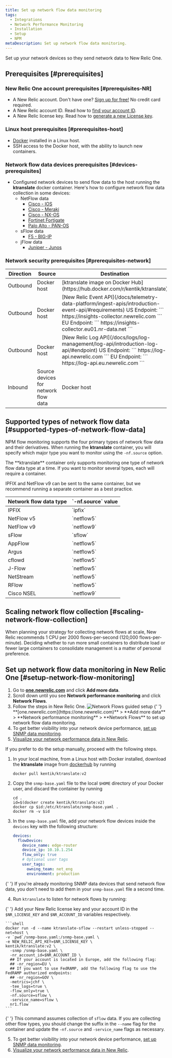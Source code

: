 ```yaml
---
title: Set up network flow data monitoring
tags:
  - Integrations
  - Network Performance Monitoring
  - Installation
  - Setup
  - NPM
metaDescription: Set up network flow data monitoring.
---
```


Set up your network devices so they send network data to New Relic One.

## Prerequisites [#prerequisites]

### New Relic One account prerequisites [#prerequisites-NR]

- A New Relic account. Don't have one? [Sign up for free!](https://newrelic.com/signup) No credit card required.
- A New Relic account ID. Read how to [find your account ID](/docs/accounts/accounts-billing/account-setup/account-id/).
- A New Relic license key. Read how to [generate a new License key](/docs/apis/intro-apis/new-relic-api-keys/#ingest-license-key).

### Linux host prerequisites [#prerequisites-host]

- [Docker](https://docs.docker.com/engine/install/) installed in a Linux host.
- SSH access to the Docker host, with the ability to launch new containers.

### Network flow data devices prerequisites [#devices-prerequisites]

- Configured network devices to send flow data to the host running the **ktranslate** docker container. Here's how to configure network flow data collection in some devices:
  - NetFlow data
    - [Cisco - IOS](https://www.cisco.com/c/en/us/td/docs/ios/netflow/configuration/guide/12_2sr/nf_12_2sr_book/cfg_nflow_data_expt.html#wp1087069)
    - [Cisco - Meraki](https://documentation.meraki.com/MX/Monitoring_and_Reporting/NetFlow_Overview)
    - [Cisco - NX-OS](https://www.cisco.com/c/en/us/td/docs/switches/datacenter/nexus9000/sw/7-x/system_management/configuration/guide/b_Cisco_Nexus_9000_Series_NX-OS_System_Management_Configuration_Guide_7x/b_Cisco_Nexus_9000_Series_NX-OS_System_Management_Configuration_Guide_7x_chapter_011100.html#task_52D8A0952B06404197D2536B6E33EE80)
    - [Fortinet Fortigate](https://kb.fortinet.com/kb/documentLink.do?externalID=FD36460)
    - [Palo Alto - PAN-OS](https://docs.paloaltonetworks.com/pan-os/8-1/pan-os-admin/monitoring/netflow-monitoring/configure-netflow-exports)
  - sFlow data
    - [F5 - BIG-IP](https://techdocs.f5.com/en-us/bip-upd-16-0-0-u2/external-monitoring-of-big-ip-systems-implementations/monitoring-big-ip-system-traffic-with-sflow.html#GUID-294498AA-BBF7-4E5A-8AD8-1F778E294EE7)
  - jFlow data
    - [Juniper - Junos](https://www.juniper.net/documentation/us/en/software/junos/flow-monitoring/flow-monitoring.pdf)

### Network security prerequisites [#prerequisites-network]

<table>
  <thead>
    <tr>
      <th style={{ width: '100px' }}>Direction</th>
      <th>Source</th>
      <th>Destination</th>
      <th>Ports</th>
      <th>Protocol</th>
    </tr>
  </thead>
  <tbody>
    <tr>
      <td>Outbound</td>
      <td>Docker host</td>
      <td>
        [ktranslate image on Docker
        Hub](https://hub.docker.com/r/kentik/ktranslate)
      </td>
      <td>443</td>
      <td>TCP</td>
    </tr>
    <tr>
      <td>Outbound</td>
      <td>Docker host</td>
      <td>
        [New Relic Event
        API](/docs/telemetry-data-platform/ingest-apis/introduction-event-api/#requirements)
        US Endpoint: ``` https://insights-collector.newrelic.com ``` EU
        Endpoint: ``` https://insights-collector.eu01.nr-data.net ```
      </td>
      <td>443</td>
      <td>TCP</td>
    </tr>
    <tr>
      <td>Outbound</td>
      <td>Docker host</td>
      <td>
        [New Relic Log
        API](/docs/logs/log-management/log-api/introduction-log-api/#endpoint)
        US Endpoint: ``` https://log-api.newrelic.com ``` EU Endpoint: ```
        https://log-api.eu.newrelic.com ```
      </td>
      <td>443</td>
      <td>TCP</td>
    </tr>
    <tr>
      <td>Inbound</td>
      <td>Source devices for network flow data</td>
      <td>Docker host</td>
      <td>9995 (default)</td>
      <td>UDP</td>
    </tr>
  </tbody>
</table>

## Supported types of network flow data [#supported-types-of-network-flow-data]

NPM flow monitoring supports the four primary types of network flow data and their derivatives. When running the **ktranslate** container, you will specify which major type you want to monitor using the `-nf.source` option.

<Callout variant="important">
The **ktranslate** container only supports monitoring one type of network flow data type at a time. If you want to monitor several types, each will require a container.

IPFIX and NetFlow v9 can be sent to the same container, but we recommend running a separate container as a best practice.

</Callout>

<table>
  <thead>
    <tr>
      <th style={{ width: '300px' }}>Network flow data type</th>
      <th>`-nf.source` value</th>
    </tr>
  </thead>
  <tbody>
    <tr>
      <td>IPFIX</td>
      <td>`ipfix`</td>
    </tr>
    <tr>
      <td>NetFlow v5</td>
      <td>`netflow5`</td>
    </tr>
    <tr>
      <td>NetFlow v9</td>
      <td>`netflow9`</td>
    </tr>
    <tr>
      <td>sFlow</td>
      <td>`sflow`</td>
    </tr>
    <tr>
      <td>AppFlow</td>
      <td>`netflow5`</td>
    </tr>
    <tr>
      <td>Argus</td>
      <td>`netflow5`</td>
    </tr>
    <tr>
      <td>cflowd</td>
      <td>`netflow5`</td>
    </tr>
    <tr>
      <td>J-Flow</td>
      <td>`netflow5`</td>
    </tr>
    <tr>
      <td>NetStream</td>
      <td>`netflow5`</td>
    </tr>
    <tr>
      <td>RFlow</td>
      <td>`netflow5`</td>
    </tr>
    <tr>
      <td>Cisco NSEL</td>
      <td>`netflow9`</td>
    </tr>
  </tbody>
</table>

## Scaling network flow collection [#scaling-network-flow-collection]

When planning your strategy for collecting network flows at scale, New Relic recommends 1 CPU per 2000 flows-per-second (120,000 flows-per-minute). Deciding whether to run more small containers to distribute load or fewer large containers to consolidate management is a matter of personal preference.

## Set up network flow data monitoring in New Relic One [#setup-network-flow-monitoring]

1. Go to **[one.newrelic.com](https://one.newrelic.com)** and click **Add more data**.
2. Scroll down until you see **Network performance monitoring** and click **Network Flows**.
3. Follow the steps in New Relic One.
   ![Network Flows guided setup](./images/network-flows-guided-install.png 'Network Flows guided setup')
   {' '}
   <figcaption>
     **[one.newrelic.com](https://one.newrelic.com)** > **Add more data** >
     **Network performance monitoring** > **Network Flows** to set up network
     flow data monitoring.
   </figcaption>
4. To get better visibility into your network device performance, [set up SNMP data monitoring](/docs/network-performance-monitoring/setup-performance-monitoring/snmp-performance-monitoring).
5. [Visualize your network performance data in New Relic](/docs/network-performance-monitoring/monitoring-network-data/visualize-network-data).

<CollapserGroup>
  <Collapser
    id="manual-setup"
    title="Manual setup"
  >
  If you prefer to do the setup manually, proceed with the following steps.

1. In your local machine, from a Linux host with Docker installed, download the **ktranslate** image from [dockerhub](https://hub.docker.com/) by running


    ```shell
    docker pull kentik/ktranslate:v2
    ```

2. Copy the `snmp-base.yaml` file to the local `$HOME` directory of your Docker user, and discard the container by running


    ```shell
    cd .
    id=$(docker create kentik/ktranslate:v2)
    docker cp $id:/etc/ktranslate/snmp-base.yaml .
    docker rm -v $id
    ```

3. In the `snmp-base.yaml` file, add your network flow devices inside the `devices` key with the following structure:


    ```yaml
    devices:
      flowDevice:
        device_name: edge-router
        device_ip: 10.10.1.254
        flow_only: true
        # Optional user tags
        user_tags:
          owning_team: net_eng
          environment: production
    ```

{' '}
<Callout variant="tip">
  If you're already monitoring SNMP data devices that send network flow data,
  you don't need to add them in your `snmp-base.yaml` file a second time.
</Callout>

4. Run `ktranslate` to listen for network flows by running:

{' '}
<Callout variant="tip">
  Add your New Relic license key and your account ID in the `$NR_LICENSE_KEY`
  and `$NR_ACCOUNT_ID` variables respectively.
</Callout>

    ```shell
    docker run -d --name ktranslate-sflow --restart unless-stopped --net=host \
    -v `pwd`/snmp-base.yaml:/snmp-base.yaml \
    -e NEW_RELIC_API_KEY=$NR_LICENSE_KEY \
    kentik/ktranslate:v2 \
      -snmp /snmp-base.yaml \
      -nr_account_id=$NR_ACCOUNT_ID \
      ## If your account is located in Europe, add the following flag:
      ## -nr_region=EU \
      ## If you want to use FedRAMP, add the following flag to use the FedRAMP authorized endpoints:
      ## -nr_region=GOV \
      -metrics=jchf \
      -tee_logs=true \
      -flow_only=true \
      -nf.source=sflow \
      -service_name=sflow \
      nr1.flow
    ```

{' '}
<Callout variant="tip">
  This command assumes collection of `sflow` data. If you are collecting other
  flow types, you should change the suffix in the `--name` flag for the
  container and update the `-nf.source` and `-service_name` flags as necessary.
</Callout>

5. To get better visibility into your network device performance, [set up SNMP data monitoring](/docs/network-performance-monitoring/setup-performance-monitoring/snmp-performance-monitoring).
6. [Visualize your network performance data in New Relic](/docs/network-performance-monitoring/monitoring-network-data/visualize-network-data).
     </Collapser>
</CollapserGroup>
